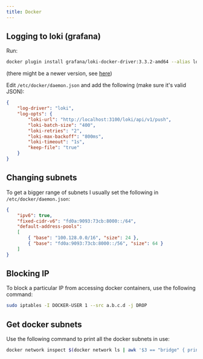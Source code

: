 ```yaml
---
title: Docker
---
```


## Logging to loki (grafana)

Run:
```bash
docker plugin install grafana/loki-docker-driver:3.3.2-amd64 --alias loki
```

(there might be a newer version, see [here](https://grafana.com/docs/loki/latest/send-data/docker-driver/#install-the-docker-driver-client))

Edit `/etc/docker/daemon.json` and add the following (make sure it's valid JSON):
```json
{
    "log-driver": "loki",
    "log-opts": {
        "loki-url": "http://localhost:3100/loki/api/v1/push",
        "loki-batch-size": "400",
        "loki-retries": "2",
        "loki-max-backoff": "800ms",
        "loki-timeout": "1s",
        "keep-file": "true"
    }
}
```

## Changing subnets

To get a bigger range of subnets I usually set the following in `/etc/docker/daemon.json`:

```json
{
    "ipv6": true,
    "fixed-cidr-v6": "fd0a:9093:73cb:8000::/64",
    "default-address-pools":
    [
        { "base": "100.128.0.0/16", "size": 24 },
        { "base": "fd0a:9093:73cb:8000::/56", "size": 64 }
    ]
}
```

## Blocking IP

To block a particular IP from accessing docker containers, use the following command:

```bash
sudo iptables -I DOCKER-USER 1 --src a.b.c.d -j DROP
```

## Get docker subnets

Use the following command to print all the docker subnets in use:

```bash
docker network inspect $(docker network ls | awk '$3 == "bridge" { print $1}') | jq -r '.[] | .Name + " " + .IPAM.Config[0].Subnet' -
```
